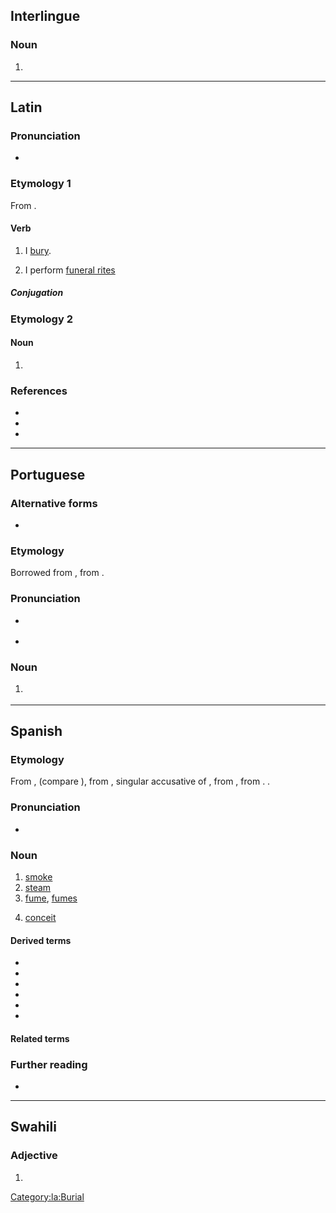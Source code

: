 {{also|hûmo}}
==Interlingue==

===Noun===
{{ie-noun}}

# {{l|en|humus}}

----

==Latin==

===Pronunciation===
* {{la-IPA|humō}}

===Etymology 1===
From {{suf|la|humus|ō|t1=soil}}.

====Verb====
{{la-verb|1+|humō}}

# I [[bury]].
# {{lb|la|figuratively}} I perform [[funeral rites]]

=====Conjugation=====
{{la-conj|1+|humō}}

===Etymology 2===
{{nonlemma}}

====Noun====
{{la-noun-form|humō}}

# {{inflection of|humus||abl|s|lang=la}}

===References===
* {{R:L&S}}
* {{R:Elementary Lewis}}
* {{R:Gaffiot}}

[[Category:la:Burial]]

----

==Portuguese==

===Alternative forms===
* {{l|pt|húmus}}

===Etymology===
Borrowed from {{bor|pt|la|humus||earth, soil, ground}}, from {{der|pt|ine-pro|*dʰéǵʰōm||earth}}.

===Pronunciation===
* {{a|Portugal|Brazil}} {{IPA|/ˈu.mu/|lang=pt}}
* {{hyphenation|hu|mo|lang=pt}}

===Noun===
{{pt-noun|m}}

# {{l|en|humus}} {{gloss|natural organic compounds found in the soil}}

----

==Spanish==

===Etymology===
From {{inh|es|osp|fumo}}, (compare {{cog|lad|umo}}), from {{inh|es|la|fūmum}}, singular accusative of {{m|la|fūmus}}, from {{inh|es|itc-pro|*fūmos}}, from {{inh|es|ine-pro|*dʰuh₂mós}}. {{doublet|es|fumo}}.

===Pronunciation===
* {{es-IPA}}

===Noun===
{{es-noun|m}}

# [[smoke]]
# [[steam]]
# [[fume]], [[fumes]]
# {{lb|es|usually|in the plural}} [[conceit]]

====Derived terms====
* {{l|es|a humo de pajas}}
* {{l|es|bajar los humos}}
* {{l|es|hacerse humo}}
* {{l|es|humareda}}
* {{l|es|humera}}
* {{l|es|echar humo}}

====Related terms====
{{rel3|es|ahumar
|humar
|humear
|fumar
|esfumar
|fumigar
|difuminar}}

===Further reading===
* {{R:DRAE}}

----

==Swahili==

===Adjective===
{{head|sw|adjective form}}

# {{sw-adj form of|mu|hiyo||no-}}